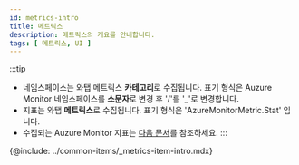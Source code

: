 ```yaml
---
id: metrics-intro
title: 메트릭스
description: 메트릭스의 개요를 안내합니다. 
tags: [ 메트릭스, UI ]
---
```


:::tip
* 네임스페이스는 와탭 메트릭스 **카테고리**로 수집됩니다. 표기 형식은 Auzure Monitor 네임스페이스를 **소문자**로 변경 후 '/'를 '**_**'로 변경합니다.
* 지표는 와탭 **메트릭스**로 수집됩니다. 표기 형식은 'AzureMonitorMetric.Stat' 입니다.
* 수집되는 Auzure Monitor 지표는 [다음 문서](https://learn.microsoft.com/ko-kr/azure/azure-monitor/essentials/metrics-supported)를 참조하세요.
:::  

{@include: ../common-items/_metrics-item-intro.mdx}
